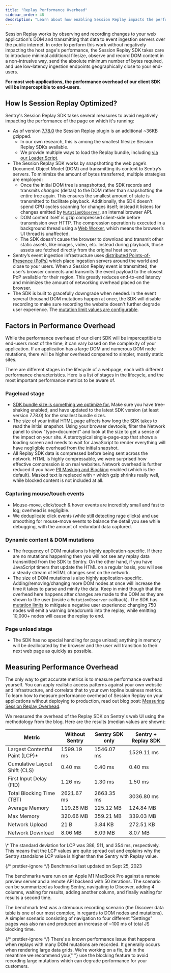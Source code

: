 ```yaml
---
title: "Replay Performance Overhead"
sidebar_order: 48
description: "Learn about how enabling Session Replay impacts the performance of your web application."
---
```


<Include name="session-replay-web-report-bug.mdx" />

Session Replay works by observing and recording changes to your web application's DOM and transmitting that data to event ingestion servers over the public internet. In order to perform this work without negatively impacting the host page's performance, the Session Replay SDK takes care to introduce minimal additional filesize, observe and record DOM content in a non-intrusive way, send the absolute minimum number of bytes required, and use low-latency ingestion endpoints geographically close to your end-users.

**For most web applications, the performance overhead of our client SDK will be imperceptible to end-users.**

## How Is Session Replay Optimized?

Sentry's Session Replay SDK takes several measures to avoid negatively impacting the performance of the page on which it's running:

- As of version [7.78.0](https://blog.sentry.io/sentry-bundle-size-how-we-reduced-replay-sdk-by-35/) the Session Replay plugin is an additional ~36KB gzipped.
  - In our own research, this is among the smallest filesize Session Replay SDKs available.
  - We provide multiple ways to load the Replay bundle, including [via our Loader Script](/platforms/javascript/install/loader/).
- The Session Replay SDK works by snapshotting the web page’s Document Object Model (DOM) and transmitting its content to Sentry’s servers. To minimize the amount of bytes transferred, multiple strategies are employed:
  - Once the initial DOM tree is snapshotted, the SDK records and transmits _changes_ (deltas) to the DOM rather than snapshotting the entire tree again. This ensures the smallest amount of state is transmitted to facilitate playback. Additionally, the SDK doesn't spend CPU cycles scanning for changes itself; instead it listens for changes emitted by [`MutationObserver`](https://developer.mozilla.org/en-US/docs/Web/API/MutationObserver), an internal browser API.
  - DOM content itself is gzip compressed client-side before transmission over HTTP. The compression operation is executed in a background thread using a [Web Worker](https://developer.mozilla.org/en-US/docs/Web/API/Web_Workers_API/Using_web_workers), which means the browser’s UI thread is unaffected.
  - The SDK doesn't cause the browser to download and transmit other static assets, like images, video, etc. Instead during playback, those assets are fetched directly from the original host server.
- Sentry’s event ingestion infrastructure uses [distributed Points-of-Presence (PoPs)](https://blog.sentry.io/2022/03/31/sentry-points-of-presence-how-we-built-a-distributed-ingestion/) which place ingestion servers around the world and close to your users. When a Session Replay event is transmitted, the user’s browser connects and transmits the event payload to the closest PoP available for their region. This greatly reduces end-to-end latency and minimizes the amount of networking overhead placed on the browser.
- The SDK is built to gracefully downgrade when needed. In the event several thousand DOM mutations happen at once, the SDK will disable recording to make sure recording the website doesn't further degrade user experience. The [mutation limit values are configurable](/platforms/javascript/session-replay/configuration/#mutation-limits).

## Factors in Performance Overhead

While the performance overhead of our client SDK will be imperceptible to end-users most of the time, it can vary based on the complexity of your application. If an application has a large DOM and numerous DOM node mutations, there will be higher overhead compared to simpler, mostly static sites.

There are different stages in the lifecycle of a webpage, each with different performance characteristics. Here is a list of stages in the lifecycle, and the most important performance metrics to be aware of.

### Pageload stage

- [SDK bundle size is something we optimize for.](https://blog.sentry.io/sentry-bundle-size-how-we-reduced-replay-sdk-by-35/) Make sure you have tree-shaking enabled, and have updated to the latest SDK version (at least version 7.78.0) for the smallest bundle sizes.
- The size of your initial HTML page affects how long the SDK takes to read the initial snapshot. Using your browser devtools, filter the Network panel to show "type=document" and look at the size to get a sense of the impact on your site. A sterotypical single-page-app that shows a loading screen and needs to wait for JavaScript to render everything will have negligible overhead from the initial snapshot.
- All Replay SDK data is compressed before being sent across the network. HTML is highly compressable, we were surprised how effective compression is on real websites. Network overhead is further reduced if you have [PII Masking and Blocking](/platforms/javascript/session-replay/privacy/) enabled (which is the default). Masked text is replaced with `*` which gzip shrinks really well, while blocked content is not included at all.

### Capturing mouse/touch events

- Mouse-move, click/touch & hover events are incredibly small and fast to log; overhead is negligible.
- We deduplicate click events (while still detecting rage clicks) and use smoothing for mouse-move events to balance the detail you see while debugging, with the amount of redundant data captured.

### Dynamic content & DOM mutations

- The frequency of DOM mutations is highly application-specific. If there are no mutations happening then you will not see any replay data transmitted from the SDK to Sentry. On the other hand, if you have JavaScript timers that update the HTML on a regular basis, you will see a steady stream of HTML changes sent on the network.
- The size of DOM mutations is also highly application-specific. Adding/removing/changing more DOM nodes at once will increase the time it takes to parse and minify the data. Keep in mind though that the overhead here happens after changes are made to the DOM as they are shown to the user (inside a `MutationObserver` callback).
  The SDK has [mutation limits](/platforms/javascript/session-replay/configuration/#mutation-limits) to mitigate a negative user experience: changing 750 nodes will emit a warning breadcrumb into the replay, while emitting 10,000+ nodes will cause the replay to end.

### Page unload stage

- The SDK has no special handling for page unload; anything in memory will be deallocated by the browser and the user will transition to their next web page as quickly as possible.

## Measuring Performance Overhead

The only way to get accurate metrics is to measure performance overhead yourself. You can apply realistic access patterns against your own website and infrastructure, and correlate that to your own topline business metrics.
To learn how to measure performance overhead of Session Replay on your applications without deploying to production, read out blog post: [Measuring Session Replay Overhead](https://sentry.engineering/blog/measuring-session-replay-overhead).

We measured the overhead of the Replay SDK on Sentry's web UI using the methodology from the blog. Here are the results (median values are shown):

| Metric                           | Without Sentry | Sentry SDK only | Sentry + Replay SDK |
| -------------------------------- | -------------- | --------------- | ------------------- |
| Largest Contentful Paint (LCP)\* | 1599.19 ms     | 1546.07 ms      | 1529.11 ms          |
| Cumulative Layout Shift (CLS)    | 0.40 ms        | 0.40 ms         | 0.40 ms             |
| First Input Delay (FID)          | 1.26 ms        | 1.30 ms         | 1.50 ms             |
| Total Blocking Time (TBT)        | 2621.67 ms     | 2663.35 ms      | 3036.80 ms          |
| Average Memory                   | 119.26 MB      | 125.12 MB       | 124.84 MB           |
| Max Memory                       | 320.66 MB      | 359.21 MB       | 339.03 MB           |
| Network Upload                   | 21 B           | 3.84 KB         | 272.51 KB           |
| Network Download                 | 8.06 MB        | 8.09 MB         | 8.07 MB             |

<Alert>
  \* The standard deviation for LCP was 386, 511, and 354 ms, respectively. This
  means that the LCP values are quite spread out and explains why the Sentry
  standalone LCP value is higher than the Sentry with Replay value.

{/* prettier-ignore */}
  Benchmarks last updated on Sept 25, 2023

</Alert>

The benchmarks were run on an Apple M1 MacBook Pro against a remote preview server and a remote API backend with 50 iterations. The scenario can be summarized as loading Sentry, navigating to Discover, adding 4 columns, waiting for results, adding another column, and finally waiting for results a second time.

The benchmark test was a strenuous recording scenario (the Discover data table is one of our most complex, in regards to DOM nodes and mutations). A simpler scenario consisting of navigation to four different "Settings" pages was also ran and produced an increase of ~100 ms of total JS blocking time.

{/* prettier-ignore */}
<Alert>
  There's a known performance issue that happens when replays with many DOM
  mutations are recorded. It generally occurs when rendering large data grids.
  We're working on a fix, but in the meantime we recommend you{" "}
  <PlatformLink to="/session-replay/privacy/#blocking">use the blocking feature</PlatformLink>
  to avoid recording large mutations which can degrade performance for your customers.
</Alert>
